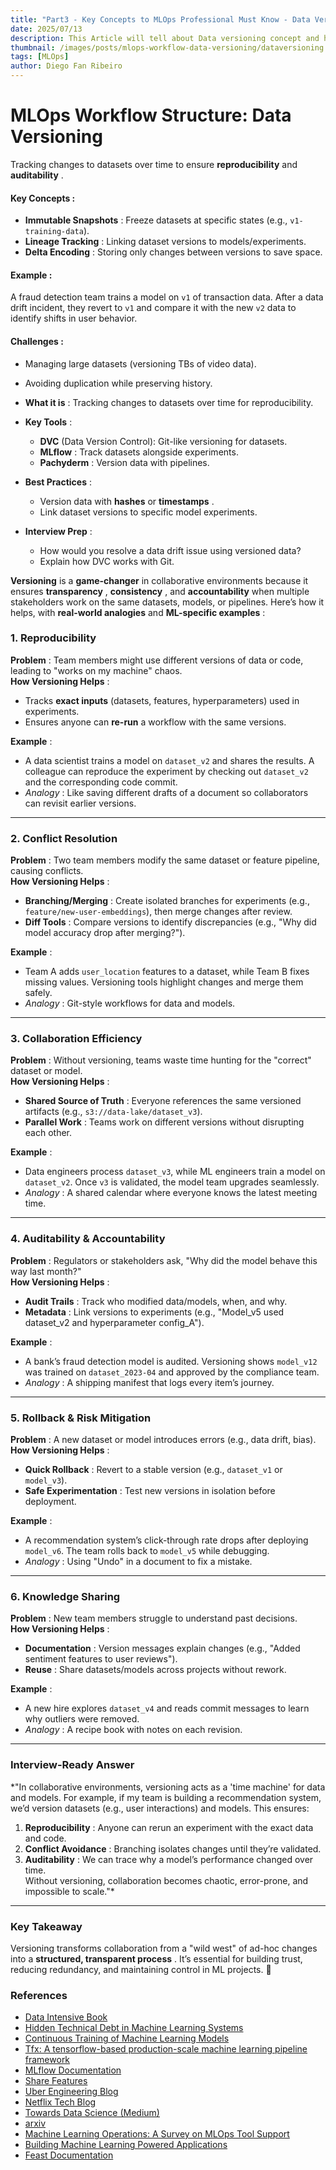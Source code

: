 ```yaml
---
title: "Part3 - Key Concepts to MLOps Professional Must Know - Data Versioning"
date: 2025/07/13
description: This Article will tell about Data versioning concept and helps to answer Interviews basic questions.
thumbnail: /images/posts/mlops-workflow-data-versioning/dataversioning.png
tags: [MLOps]
author: Diego Fan Ribeiro
---
```



# MLOps Workflow Structure: Data Versioning

Tracking changes to datasets over time to ensure **reproducibility** and **auditability** .

#### **Key Concepts** :

- **Immutable Snapshots** : Freeze datasets at specific states (e.g., `v1-training-data`).
- **Lineage Tracking** : Linking dataset versions to models/experiments.
- **Delta Encoding** : Storing only changes between versions to save space.

#### **Example** :

A fraud detection team trains a model on `v1` of transaction data. After a data drift incident, they revert to `v1` and compare it with the new `v2` data to identify shifts in user behavior.

#### **Challenges** :

- Managing large datasets (versioning TBs of video data).
- Avoiding duplication while preserving history.


- **What it is** : Tracking changes to datasets over time for reproducibility.
- **Key Tools** :
    - **DVC** (Data Version Control): Git-like versioning for datasets.
    - **MLflow** : Track datasets alongside experiments.
    - **Pachyderm** : Version data with pipelines.
- **Best Practices** :
    - Version data with **hashes** or **timestamps** .
    - Link dataset versions to specific model experiments.
- **Interview Prep** :
    - How would you resolve a data drift issue using versioned data?
    - Explain how DVC works with Git.

**Versioning** is a **game-changer** in collaborative environments because it ensures **transparency** , **consistency** , and **accountability** when multiple stakeholders work on the same datasets, models, or pipelines. Here’s how it helps, with **real-world analogies** and **ML-specific examples** :



### **1. Reproducibility**

**Problem** : Team members might use different versions of data or code, leading to "works on my machine" chaos.  
**How Versioning Helps** :

- Tracks **exact inputs** (datasets, features, hyperparameters) used in experiments.
- Ensures anyone can **re-run** a workflow with the same versions.

**Example** :

- A data scientist trains a model on `dataset_v2` and shares the results. A colleague can reproduce the experiment by checking out `dataset_v2` and the corresponding code commit.
- _Analogy_ : Like saving different drafts of a document so collaborators can revisit earlier versions.

---

### **2. Conflict Resolution**

**Problem** : Two team members modify the same dataset or feature pipeline, causing conflicts.  
**How Versioning Helps** :

- **Branching/Merging** : Create isolated branches for experiments (e.g., `feature/new-user-embeddings`), then merge changes after review.
- **Diff Tools** : Compare versions to identify discrepancies (e.g., "Why did model accuracy drop after merging?").

**Example** :

- Team A adds `user_location` features to a dataset, while Team B fixes missing values. Versioning tools highlight changes and merge them safely.
- _Analogy_ : Git-style workflows for data and models.

---

### **3. Collaboration Efficiency**

**Problem** : Without versioning, teams waste time hunting for the "correct" dataset or model.  
**How Versioning Helps** :

- **Shared Source of Truth** : Everyone references the same versioned artifacts (e.g., `s3://data-lake/dataset_v3`).
- **Parallel Work** : Teams work on different versions without disrupting each other.

**Example** :

- Data engineers process `dataset_v3`, while ML engineers train a model on `dataset_v2`. Once `v3` is validated, the model team upgrades seamlessly.
- _Analogy_ : A shared calendar where everyone knows the latest meeting time.

---

### **4. Auditability & Accountability**

**Problem** : Regulators or stakeholders ask, "Why did the model behave this way last month?"  
**How Versioning Helps** :

- **Audit Trails** : Track who modified data/models, when, and why.
- **Metadata** : Link versions to experiments (e.g., "Model_v5 used dataset_v2 and hyperparameter config_A").

**Example** :

- A bank’s fraud detection model is audited. Versioning shows `model_v12` was trained on `dataset_2023-04` and approved by the compliance team.
- _Analogy_ : A shipping manifest that logs every item’s journey.

---

### **5. Rollback & Risk Mitigation**

**Problem** : A new dataset or model introduces errors (e.g., data drift, bias).  
**How Versioning Helps** :

- **Quick Rollback** : Revert to a stable version (e.g., `dataset_v1` or `model_v3`).
- **Safe Experimentation** : Test new versions in isolation before deployment.

**Example** :

- A recommendation system’s click-through rate drops after deploying `model_v6`. The team rolls back to `model_v5` while debugging.
- _Analogy_ : Using "Undo" in a document to fix a mistake.

---

### **6. Knowledge Sharing**

**Problem** : New team members struggle to understand past decisions.  
**How Versioning Helps** :

- **Documentation** : Version messages explain changes (e.g., "Added sentiment features to user reviews").
- **Reuse** : Share datasets/models across projects without rework.

**Example** :

- A new hire explores `dataset_v4` and reads commit messages to learn why outliers were removed.
- _Analogy_ : A recipe book with notes on each revision.

---

### **Interview-Ready Answer**

*"In collaborative environments, versioning acts as a 'time machine' for data and models. For example, if my team is building a recommendation system, we’d version datasets (e.g., user interactions) and models. This ensures:

1. **Reproducibility** : Anyone can rerun an experiment with the exact data and code.
2. **Conflict Avoidance** : Branching isolates changes until they’re validated.
3. **Auditability** : We can trace why a model’s performance changed over time.  
    Without versioning, collaboration becomes chaotic, error-prone, and impossible to scale."*

---

### **Key Takeaway**

Versioning transforms collaboration from a "wild west" of ad-hoc changes into a **structured, transparent process** . It’s essential for building trust, reducing redundancy, and maintaining control in ML projects. 🚀

### References

- [Data Intensive Book](https://dataintensive.net/)
- [Hidden Technical Debt in Machine Learning Systems](https://proceedings.neurips.cc/paper_files/paper/2015/file/86df7dcfd896fcaf2674f757a2463eba-Paper.pdf)
- [Continuous Training of Machine Learning Models](https://blog.stackademic.com/continuous-training-of-ml-models-7d8acaf44dda)
- [Tfx: A tensorflow-based production-scale machine learning pipeline framework](https://dl.acm.org/doi/10.1145/3097983.3098021)
- [MLflow Documentation](https://mlflow.org/docs/latest/index.html)
- [Share Features](https://docs.tecton.ai/docs/share-features#feature-sharing-patterns)
- [Uber Engineering Blog](https://www.uber.com/en-BR/blog/salvador/engineering/)
- [Netflix Tech Blog](https://netflixtechblog.com/)
- [Towards Data Science (Medium)](https://towardsdatascience.com/)
- [arxiv](https://arxiv.org/)
- [Machine Learning Operations: A Survey on MLOps Tool Support](https://arxiv.org/abs/2202.10169)
- [Building Machine Learning Powered Applications](https://www.oreilly.com/library/view/building-machine-learning/9781492045106/)
- [Feast Documentation](https://docs.feast.dev/)